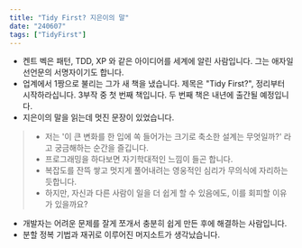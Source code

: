 ```yaml
---
title: "Tidy First? 지은이의 말"
date: "240607"
tags: ["TidyFirst"]
---
```


- 켄트 벡은 패턴, TDD, XP 와 같은 아이디어를 세계에 알린 사람입니다. 그는 애자일 선언문의 서명자이기도 합니다.
- 업계에서 1짱으로 불리는 그가 새 책을 냈습니다. 제목은 "Tidy First?", 정리부터 시작하라십니다. 3부작 중 첫 번째 책입니다. 두 번째 책은 내년에 출간될 예정입니다.
- 지은이의 말을 읽는데 멋진 문장이 있었습니다.

> - 저는 '이 큰 변화를 한 입에 쏙 들어가는 크기로 축소한 설계는 무엇일까?' 라고 궁금해하는 순간을 즐깁니다.
> - 프로그래밍을 하다보면 자기학대적인 느낌이 들곤 합니다.
> - 복잡도를 잔뜩 쌓고 멋지게 풀어내려는 영웅적인 심리가 무의식에 자리하는 듯합니다.
> - 하지만, 자신과 다른 사람이 일을 더 쉽게 할 수 있음에도, 이를 회피할 이유가 있을까요?

- 개발자는 어려운 문제를 잘게 쪼개서 충분히 쉽게 만든 후에 해결하는 사람입니다.
- 분할 정복 기법과 재귀로 이루어진 머지소트가 생각났습니다.
